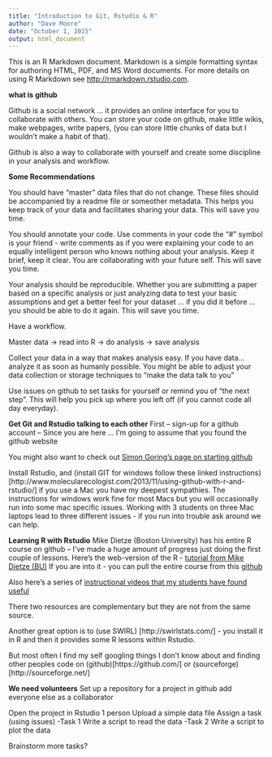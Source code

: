 ```yaml
---
title: "Introduction to Git, Rstudio & R"
author: "Dave Moore"
date: "October 1, 2015"
output: html_document
---
```


This is an R Markdown document. Markdown is a simple formatting syntax for authoring HTML, PDF, and MS Word documents. For more details on using R Markdown see <http://rmarkdown.rstudio.com>.

**what is github**

Github is a social network ... it provides an online interface for you to collaborate with others. You can store your code on github, make little wikis, make webpages, write papers, (you can store little chunks of data but I wouldn't make a habit of that). 

Github is also a way to collaborate with yourself and create some discipline in your analysis and workflow.

**Some Recommendations**

You should have "master" data files that do not change. These files should be accompanied by a readme file or someother metadata. This helps you keep track of your data and facilitates sharing your data. This will save you time.

You should annotate your code. Use comments in your code the "#" symbol is your friend - write comments as if you were explaining your code to an equally intelligent person who knows nothing about your analysis. Keep it brief, keep it clear. You are collaborating with your future self. This will save you time.

Your analysis should be reproducible. Whether you are submitting a paper based on a specific analysis or just analyzing data to test your basic assumptions and get a better feel for your dataset ... if you did it before ... you should be able to do it again. This will save you time. 

Have a workflow.

Master data 
  -> read into R 
  -> do analysis
  -> save analysis
  
Collect your data in a way that makes analysis easy. If you have data... analyze it as soon as humanly possible. You might be able to adjust your data collection or storage techniques to "make the data talk to you" 

Use issues on github to set tasks for yourself or remind you of "the next step". This will help you pick up where you left off (if you cannot code all day everyday).

**Get Git and Rstudio talking to each other**
First – sign-up for a github account – Since you are here ... I'm going to assume that you found the github website

You might also want to check out [Simon Goring's page on starting github](https://github.com/SimonGoring/StartingGitHub)  

Install Rstudio, and (install GIT for windows follow these linked instructions)[http://www.molecularecologist.com/2013/11/using-github-with-r-and-rstudio/] if you use a Mac you have my deepest sympathies. The instructions for windows work fine for most Macs but you will occasionally run into some mac specific issues. Working with 3 students on three Mac laptops lead to three different issues - if you run into trouble ask around we can help.  

**Learning R with Rstudio**
Mike Dietze (Boston University) has his entire R course on github – I’ve made a huge amount of progress just doing the first couple of lessons. Here’s the web-version of the R - [tutorial from Mike Dietze (BU)](https://github.com/EcoForecast/EF_Activities/blob/master/Exercise_01_RPrimer.Rmd)
If you are into it - you can pull the entire course from this [github](https://github.com/mdietze/EcoForecast)

Also here’s a series of [instructional videos that my students have found useful](https://www.youtube.com/playlist?list=PLOU2XLYxmsIK9qQfztXeybpHvru-TrqAP)

There two resources are complementary but they are not from the same source.

Another great option is to (use SWIRL) [http://swirlstats.com/] - you install it in R and then it provides some R lessons within Rstudio. 

But most often I find my self googling things I don't know about and finding other peoples code on (github)[https://github.com/] or (sourceforge)[http://sourceforge.net/] 

**We need volunteers**
Set up a repository for a project in github
add everyone else as a collaborator

Open the project in Rstudio
1 person Upload a simple data file
Assign a task (using issues)
-Task 1 Write a script to read the data
-Task 2 Write a script to plot the data

Brainstorm more tasks?

